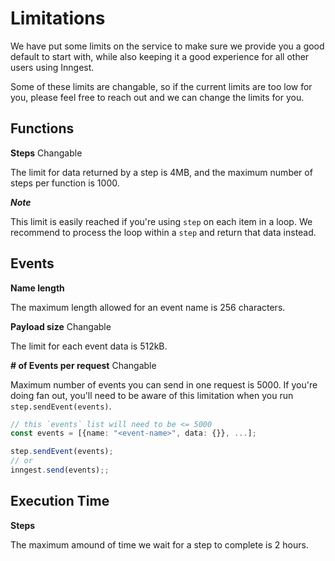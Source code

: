 
# Limitations

We have put some limits on the service to make sure we provide you a good default to start with, while also keeping it a good experience for all other users using Inngest.

Some of these limits are changable, so if the current limits are too low for you, please feel free to reach out and we can change the limits for you.

## Functions

**Steps** <Tag>Changable</Tag>

The limit for data returned by a step is 4MB, and the maximum number of steps per function is 1000.

***Note***

This limit is easily reached if you're using `step` on each item in a loop.
We recommend to process the loop within a `step` and return that data instead.

## Events

**Name length**

The maximum length allowed for an event name is 256 characters.

**Payload size** <Tag>Changable</Tag>

The limit for each event data is 512kB.

**# of Events per request** <Tag>Changable</Tag>

Maximum number of events you can send in one request is 5000.
If you're doing fan out, you'll need to be aware of this limitation when you run `step.sendEvent(events)`.

```typescript
// this `events` list will need to be <= 5000
const events = [{name: "<event-name>", data: {}}, ...];

step.sendEvent(events);
// or
inngest.send(events);;
```

## Execution Time

**Steps**

The maximum amound of time we wait for a step to complete is 2 hours.
